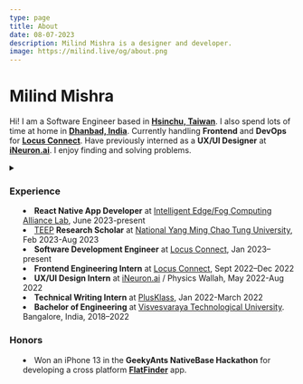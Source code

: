 ```yaml
---
type: page
title: About
date: 08-07-2023
description: Milind Mishra is a designer and developer.
image: https://milind.live/og/about.png
---
```



<Head>
  <title>Milind Mishra</title>
</Head>

# Milind Mishra

Hi! I am a Software Engineer based in [**Hsinchu, Taiwan**](https://g.co/kgs/j6odGY). I also spend lots of time at home in [**Dhanbad, India**](https://g.co/kgs/xSZ839). Currently handling **Frontend** and **DevOps** for [**Locus Connect**](https://locusconnect.com). Have previously interned as a **UX/UI Designer** at [**iNeuron.ai**](https://ineuron.ai). I enjoy finding and solving problems.

<details><summary children="Resume"/>

<style jsx>{`
  summary:not(:focus-visible):focus {
    outline: none;
  }
`}</style>

### Experience

- **React Native App Developer** at [Intelligent Edge/Fog Computing Alliance Lab](https://iedge.lab.nycu.edu.tw/), June 2023-present
- [TEEP](https://teep.studyintaiwan.org/) **Research Scholar** at [National Yang Ming Chao Tung University](https://en.nycu.edu.tw/), Feb 2023-Aug 2023
- **Software Development Engineer** at [Locus Connect](https://locusconnect.com), Jan 2023–present
- **Frontend Engineering Intern** at [Locus Connect](https://locusconnect.com), Sept 2022–Dec 2022
- **UX/UI Design Intern** at [iNeuron.ai](https://ineuron.ai/) / Physics Wallah, May 2022-Aug 2022
- **Technical Writing Intern** at [PlusKlass](https://www.plusklass.com/), Jan 2022-March 2022
- **Bachelor of Engineering** at [Visvesvaraya Technological University](https://vtu.ac.in/). Bangalore, India, 2018–2022

### Honors

- Won an iPhone 13 in the **GeekyAnts NativeBase Hackathon** for developing a cross platform [**FlatFinder**](https://github.com/thatbeautifuldream/flat-finder) app.

</details>
